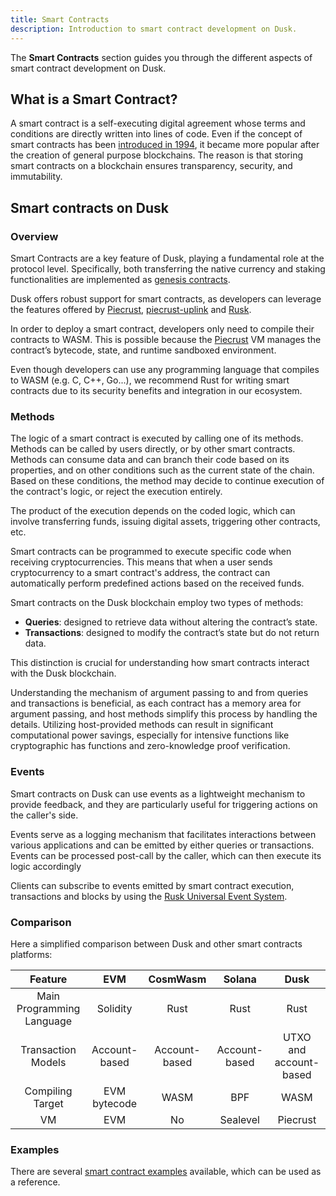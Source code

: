 ```yaml
---
title: Smart Contracts
description: Introduction to smart contract development on Dusk.
---
```



The **Smart Contracts** section guides you through the different aspects of smart contract development on Dusk.

## What is a Smart Contract?

A smart contract is a self-executing digital agreement whose terms and conditions are directly written into lines of code. Even if the concept of smart contracts has been <a href="https://www.fon.hum.uva.nl/rob/Courses/InformationInSpeech/CDROM/Literature/LOTwinterschool2006/szabo.best.vwh.net/smart.contracts.html" target="_blank">introduced in 1994</a>, it became more popular after the creation of general purpose blockchains. The reason is that storing smart contracts on a blockchain ensures transparency, security, and immutability.

## Smart contracts on Dusk

### Overview

Smart Contracts are a key feature of Dusk, playing a fundamental role at the protocol level. Specifically, both transferring the native currency and staking functionalities are implemented as <a href="https://github.com/dusk-network/rusk/tree/master/contracts" target="_blank">genesis contracts</a>.

Dusk offers robust support for smart contracts, as developers can leverage the features offered by <a href="https://github.com/dusk-network/piecrust" target="_blank">Piecrust</a>, <a href="https://github.com/dusk-network/piecrust/blob/main/piecrust-uplink/README.md" target="_blank">piecrust-uplink</a> and <a href="https://github.com/dusk-network/rusk" target="_blank">Rusk</a>.

In order to deploy a smart contract, developers only need to compile their contracts to WASM. This is possible because the <a href="https://github.com/dusk-network/piecrust" target="_blank">Piecrust</a> VM manages the contract’s bytecode, state, and runtime sandboxed environment.

Even though developers can use any programming language that compiles to WASM (e.g. C, C++, Go...), we recommend Rust for writing smart contracts due to its security benefits and integration in our ecosystem.

### Methods

The logic of a smart contract is executed by calling one of its methods. Methods can be called by users directly, or by other smart contracts. Methods can consume data and can branch their code based on its properties, and on other conditions such as the current state of the chain.
Based on these conditions, the method may decide to continue execution of the contract's logic, or reject the execution entirely. 

The product of the execution depends on the coded logic, which can involve transferring funds, issuing digital assets, triggering other contracts, etc.

Smart contracts can be programmed to execute specific code when receiving cryptocurrencies. This means that when a user sends cryptocurrency to a smart contract's address, the contract can automatically perform predefined actions based on the received funds.

Smart contracts on the Dusk blockchain employ two types of methods: 
- **Queries**: designed to retrieve data without altering the contract’s state.
- **Transactions**: designed to modify the contract’s state but do not return data. 

This distinction is crucial for understanding how smart contracts interact with the Dusk blockchain.

Understanding the mechanism of argument passing to and from queries and transactions is beneficial, as each contract has a memory area for argument passing, and host methods simplify this process by handling the details. Utilizing host-provided methods can result in significant computational power savings, especially for intensive functions like cryptographic has functions and zero-knowledge proof verification.

### Events

Smart contracts on Dusk can use events as a lightweight mechanism to provide feedback, and they are particularly useful for triggering actions on the caller's side.

Events serve as a logging mechanism that facilitates interactions between various applications and can be emitted by either queries or transactions. Events can be processed post-call by the caller, which can then execute its logic accordingly

Clients can subscribe to events emitted by smart contract execution, transactions and blocks by using the <a href="https://github.com/dusk-network/rusk/wiki/RUES-(Rusk-Universal-Event-System)" target="_blank">Rusk Universal Event System</a>.

### Comparison

Here a simplified comparison between Dusk and other smart contracts platforms:

| Feature                  | EVM                         | CosmWasm                     | Solana                       | Dusk                       |
|:------------------------:|:---------------------------:|:----------------------------:|:----------------------------:|:--------------------------:|
| Main Programming Language| Solidity                    | Rust                         | Rust                         | Rust                       |
| Transaction Models       | Account-based               | Account-based                | Account-based                | UTXO and account-based     |
| Compiling Target         | EVM bytecode                | WASM                         | BPF                          | WASM                       |
| VM                       | EVM | No               | Sealevel                     | Piecrust                    |

### Examples

There are several <a href="https://github.com/dusk-network/piecrust/tree/main/contracts" target="_blank">smart contract examples</a> available, which can be used as a reference.

<CardGrid>
        <LinkCard title="Getting Started" href="./getting-started" description="Install all necessary dependencies and tools to get started with Smart Contract development"/>
        <LinkCard title="My first contract" href="./02-guides/01-my-first-contract" description="Dive directly into writing your first contract with a Step by Step guide"/>
        <LinkCard title="Cheat Sheet" href="./cheat-sheet" description="Take a look at the cheat sheet for quick reference of concepts and code snippets"/>
</CardGrid>
